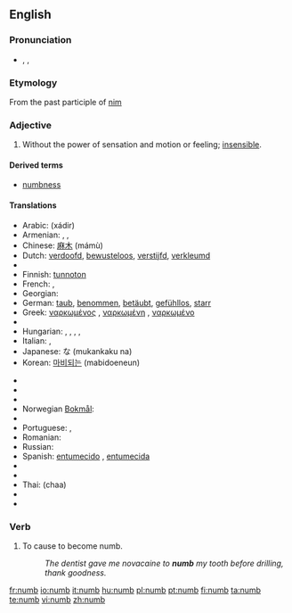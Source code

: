 ==English==

===Pronunciation===
* {{enPR|nŭm}}, {{IPA|/nʌm/}}, {{SAMPA|/nVm/}}
*: {{rhymes|ʌm}}

===Etymology===
From the past participle of [[nim]]

===Adjective===
{{en-adj|number|numbest}}

# Without the power of sensation and motion or feeling; [[insensible]].

====Derived terms====
* [[numbness]]

====Translations====
{{trans-top|without the power of sensation}}
* Arabic: {{Arab|[[خدر]]}} (xádir)
* Armenian: {{t|hy|թմրած|sc=Armn|tr=t'mraç}}, {{t|hy|անզգա|sc=Armn|tr=anzga}}, {{t|hy|ընդարմացած|sc=Armn|tr=ëndarmac'aç}}
* Chinese: [[麻木]] (mámù)
* Dutch: [[verdoofd]], [[bewusteloos]], [[verstijfd]], [[verkleumd]]
* {{trreq|Esperanto}}
* Finnish: [[tunnoton]]
* French: {{t+|fr|engourdi|m}}, {{t+|fr|engourdie|f}}
* Georgian: {{t|ka|გაშეშებული|tr=gašešebuli}} {{t|ka|გაფიჩხებული|tr=gap‘ičxebuli}}
* German: [[taub]], [[benommen]], [[betäubt]], [[gefühllos]], [[starr]]
* Greek: [[ναρκωμένος]] {{m}}, [[ναρκωμένη]] {{f}}, [[ναρκωμένο]] {{n}}
* {{trreq|Hebrew}}
* Hungarian: {{t|hu|dermedt}}, {{t|hu|zsibbadt}}, {{t|hu|meggémberedett}}, {{t|hu|kábult}}, {{t|hu|eltompult}}
* Italian: {{t-|it|intorpidito|m}}, {{t-|it|intorpidita|f}}
* Japanese: {{Jpan|[[無感覚]]}}な (mukankaku na)
* Korean: [[마비되는]] (mabidoeneun)
{{trans-mid}}
* {{trreq|Latin}}
* {{trreq|Latvian}}
* {{trreq|Lithuanian}}
* Norwegian [[Bokmål]]: {{t-|no|nummen}}
* {{trreq|Persian}}
* Portuguese: {{t-|pt|entorpecido|m}}, {{t-|pt|entorpecido|f|alt=entorpecida}}
* Romanian: {{t-|ro|amorţit}}
* Russian: {{t|ru|онемелый|tr=onemélyj}}
* Spanish: [[entumecido]] {{m}}, [[entumecida]] {{f}}
* {{trreq|Swahili}}
* {{trreq|Swedish}}
* Thai: {{Thai|[[ชา]]}} (chaa)
* {{trreq|Turkish}}
* {{trreq|Vietnamese}}
{{trans-bottom}}

===Verb===
{{en-verb}}

# To cause to become numb.
#: ''The dentist gave me novacaine to '''numb''' my tooth before drilling, thank goodness.''

[[fr:numb]]
[[io:numb]]
[[it:numb]]
[[hu:numb]]
[[pl:numb]]
[[pt:numb]]
[[fi:numb]]
[[ta:numb]]
[[te:numb]]
[[vi:numb]]
[[zh:numb]]